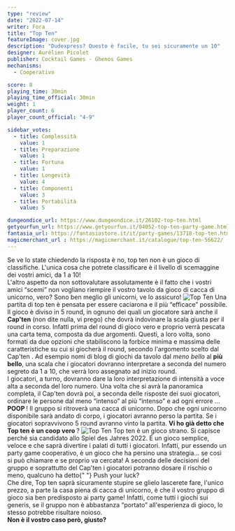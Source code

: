 ```yaml
---
type: "review"
date: "2022-07-14"
writer: Fora
title: "Top Ten"
featureImage: cover.jpg
description: "Dudexpress? Questo è facile, tu sei sicuramente un 10"
designer: Aurélien Picolet
publisher: Cocktail Games - Ghenos Games
mechanisms:
  - Cooperativo

score: 8
playing_time: 30min
playing_time_official: 30min
weight: 1
player_count: 6
player_count_official: "4-9"

sidebar_votes:
  - title: Complessità
    value: 1
  - title: Preparazione
    value: 1
  - title: Fortuna
    value: 1
  - title: Longevità
    value: 4
  - title: Componenti
    value: 3
  - title: Portabilità
    value: 5

dungeondice_url: https://www.dungeondice.it/26102-top-ten.html
getyourfun_url: https://www.getyourfun.it/04052-top-ten-party-game.html
fantasia_url: https://fantasiastore.it/it/party-games/13718-top-ten.html
magicmerchant_url : https://magicmerchant.it/catalogue/top-ten-56622/
---
```


<Setting>
  Se ve lo state chiedendo la risposta è no, top ten non è un gioco di
  classifiche. L'unica cosa che potrete classificare è il livello di scemaggine
  dei vostri amici, da 1 a 10!
  <br />
  L'altro aspetto da non sottovalutare assolutamente è il fatto che i vostri
  amici “scemi” non vogliano riempire il vostro tavolo da gioco di cacca di
  unicorno, vero? Sono ben meglio gli unicorni, ve lo assicuro!
</Setting>

<img src="./game1.jpg" alt="Top Ten" />

<Rules>
  Una partita di top ten è pensata per essere caciarona e il più “efficace”
  possibile. Il gioco è diviso in 5 round, in ognuno dei quali un giocatore sarà
  anche il <strong>Cap'ten</strong> (non dite nulla, vi prego) che dovrà
  indovinare la scala giusta per il round in corso. Infatti prima del round di
  gioco vero e proprio verrà pescata una carta tema, composta da due argomenti.
  Questi, a loro volta, sono formati da due opzioni che stabiliscono la forbice
  minima e massima delle caratteristiche su cui si giocherà il round, secondo
  l'argomento scelto dal Cap'ten . Ad esempio nomi di blog di giochi da tavolo
  dal <em>meno bello</em> al <strong>più bello</strong>, una scala che i
  giocatori dovranno interpretare a seconda del numero segreto da 1 a 10, che
  verrà loro assegnato ad inizio round.
  <br />I giocatori, a turno, dovranno dare la loro interpretazione di intensità
  a voce alta a seconda del loro numero. Una volta che si avrà la panoramica completa,
  il Cap'ten dovrà poi, a seconda delle risposte dei suoi giocatori, ordinare le
  persone dal meno “intenso” al più “intenso” e ad ogni errore … <strong>
    POOP
  </strong> ! Il gruppo si ritroverà una cacca di unicorno. Dopo che ogni unicorno
  disponibile sarà andato di corpo, i giocatori avranno perso la partita. Se i giocatori
  sopravvivono 5 round avranno vinto la partita. <strong>
    Vi ho già detto che Top ten è un coop vero
  </strong>?
</Rules>

<img src="./game2.jpg" alt="Top Ten" />

<Feedback>
  Top ten è un gioco strano. Si capisce perché sia candidato allo Spiel des
  Jahres 2022. É un gioco semplice, veloce e che saprà divertire i palati di
  tutti i giocatori. Infatti, pur essendo un party game cooperativo, è un gioco
  che ha persino una strategia… se così si può chiamare e se proprio va cercata!
  A seconda delle decisioni del gruppo e soprattutto del Cap'ten i giocatori
  potranno dosare il rischio o meno, qualcuno ha detto{" "}
  <Link to="/mechanisms/push-your-luck/">Push your luck</Link>?
  <br />
  Che dire, Top ten saprà sicuramente stupire se glielo lascerete fare, l'unico
  prezzo, a parte la casa piena di cacca di unicorno, è che il vostro gruppo di
  gioco sia ben predisposto ai party game! Infatti, come tutti i giochi sui
  generis, se il gruppo non è abbastanza “portato” all'esperienza di gioco, lo
  stesso potrebbe risultare noioso.
  <br />
  <strong>Non è il vostro caso però, giusto?</strong>
</Feedback>

<Instagram id="Cf_Tk9WDyH0" />
